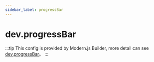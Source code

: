 ```yaml
---
sidebar_label: progressBar
---
```


# dev.progressBar

:::tip
This config is provided by Modern.js Builder, more detail can see [dev.progressBar](https://modernjs.dev/builder/en/api/config-dev.html#devprogressbar)。
:::


<Main />
